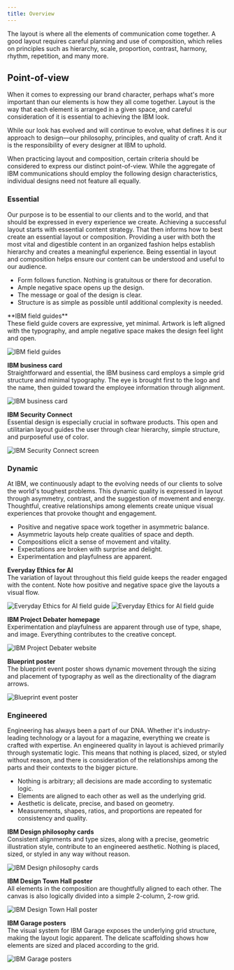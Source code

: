 ```yaml
---
title: Overview
---
```



<PageDescription>

The layout is where all the elements of communication come together. A good layout requires careful planning and use of composition, which relies on principles such as hierarchy, scale, proportion, contrast, harmony, rhythm, repetition, and many more.

</PageDescription>

## Point-of-view

When it comes to expressing our brand character, perhaps what's more important than our elements is how they all come together. Layout is the way that each element is arranged in a given space, and careful consideration of it is essential to achieving the IBM look.

While our look has evolved and will continue to evolve, what defines it is our approach to design—our philosophy, principles, and quality of craft. And it is the responsibility of every designer at IBM to uphold. 

When practicing layout and composition, certain criteria should be considered to express our distinct point-of-view. While the aggregate of IBM communications should employ the following design characteristics, individual designs need not feature all equally.

<Row className={exampleSection}>
<Column colMd={2} colLg={4}>

### Essential

</Column>
<Column colMd={6} colLg={8}>

Our purpose is to be essential to our clients and to the world, and that should be expressed in every experience we create. Achieving a successful layout starts with essential content strategy. That then informs how to best create an essential layout or composition. Providing a user with both the most vital and digestible content in an organized fashion helps establish hierarchy and creates a meaningful experience. Being essential in layout and composition helps ensure our content can be understood and useful to our audience.

- Form follows function. Nothing is gratuitous or there for decoration.
- Ample negative space opens up the design.
- The message or goal of the design is clear.
- Structure is as simple as possible until additional complexity is needed.

</Column>
</Row>

<Row>
<Column colMd={2} colLg={3} className="hide-mobile">
<Aside className={exampleAside}>

<p>**IBM field guides**<br/>
These field guide covers are expressive, yet minimal. Artwork is left aligned with the typography, and ample negative space makes the design feel light and open.</p>

</Aside>
</Column>
<Column colMd={6} colLg={8} offsetLg={1}>

![IBM field guides](/images/Systems_v6.png)

</Column>
</Row>

<Row>
<Column colMd={2} colLg={3} className="hide-mobile">
<Aside className={exampleAside}>

**IBM business card**<br/>
Straightforward and essential, the IBM business card employs a simple grid structure and minimal typography. The eye is brought first to the logo and the name, then guided toward the employee information through alignment.

</Aside>
</Column>

<Column colMd={6} colLg={8} offsetLg={1}>

![IBM business card](/images/Business.png)

</Column>
</Row>

<Row>
<Column colMd={2} colLg={3} className="hide-mobile">
<Aside className={exampleAside}>

**IBM Security Connect**<br/>
Essential design is especially crucial in software products. This open and utilitarian layout guides the user through clear hierarchy, simple structure, and purposeful use of color.

</Aside>
</Column>
<Column colMd={6} colLg={8} offsetLg={1}>

![IBM Security Connect screen](/images/Config-input.png)

</Column>
</Row>

<Row className={exampleSection}>
<Column colMd={2} colLg={4}>

### Dynamic

</Column>
<Column colMd={6} colLg={8}>

At IBM, we continuously adapt to the evolving needs of our clients to solve the world's toughest problems. This dynamic quality is expressed in layout through asymmetry, contrast, and the suggestion of movement and energy. Thoughtful, creative relationships among elements create unique visual experiences that provoke thought and engagement.

- Positive and negative space work together in asymmetric balance.
- Asymmetric layouts help create qualities of space and depth.
- Compositions elicit a sense of movement and vitality.
- Expectations are broken with surprise and delight.
- Experimentation and playfulness are apparent.

</Column>
</Row>

<Row>
<Column colMd={2} colLg={3} className="hide-mobile">
<Aside className={exampleAside}>

**Everyday Ethics for AI**<br/>
The variation of layout throughout this field guide keeps the reader engaged with the content. Note how positive and negative space give the layouts a visual flow.

</Aside>
</Column>
<Column colMd={6} colLg={8} offsetLg={1}>

<GifPlayer color="dark">

![Everyday Ethics for AI field guide](/images/AI-Ethics-GIF_v3.gif)
![Everyday Ethics for AI field guide](/images/AI-Ethics-GIF_v3.jpg)

</GifPlayer>

</Column>
</Row>

<Row>
<Column colMd={2} colLg={3} className="hide-mobile">
<Aside className={exampleAside}>

**IBM Project Debater homepage**<br/>
Experimentation and playfulness are apparent through use of type, shape, and image. Everything contributes to the creative concept.

</Aside>
</Column>
<Column colMd={6} colLg={8} offsetLg={1}>

![IBM Project Debater website](/images/AI_Site.png)

</Column>
</Row>

<Row>
<Column colMd={2} colLg={3} className="hide-mobile">
<Aside className={exampleAside}>

**Blueprint poster**<br/>
The blueprint event poster shows dynamic movement through the sizing and placement of typography as well as the directionality of the diagram arrows.

</Aside>
</Column>
<Column colMd={6} colLg={8} offsetLg={1}>

![Blueprint event poster](/images/BluePoster.png)

</Column>
</Row>

<Row className={exampleSection}>
<Column colMd={2} colLg={4}>

### Engineered

</Column>
<Column colMd={6} colLg={8}>

Engineering has always been a part of our DNA. Whether it's industry-leading technology or a layout for a magazine, everything we create is crafted with expertise. An engineered quality in layout is achieved primarily through systematic logic. This means that nothing is placed, sized, or styled without reason, and there is consideration of the relationships among the parts and their contexts to the bigger picture.

- Nothing is arbitrary; all decisions are made according to systematic logic.
- Elements are aligned to each other as well as the underlying grid.
- Aesthetic is delicate, precise, and based on geometry.
- Measurements, shapes, ratios, and proportions are repeated for consistency and quality.

</Column>
</Row>

<Row>
<Column colMd={2} colLg={3} className="hide-mobile">
<Aside className={exampleAside}>

**IBM Design philosophy cards**<br/>
Consistent alignments and type sizes, along with a precise, geometric illustration style, contribute to an engineered aesthetic. Nothing is placed, sized, or styled in any way without reason.

</Aside>
</Column>
<Column colMd={6} colLg={8} offsetLg={1}>

![IBM Design philosophy cards](/images/Design.png)

</Column>
</Row>

<Row>
<Column colMd={2} colLg={3} className="hide-mobile">
<Aside className={exampleAside}>

**IBM Design Town Hall poster**<br/>
All elements in the composition are thoughtfully aligned to each other. The canvas is also logically divided into a simple 2-column, 2-row grid.

</Aside>
</Column>
<Column colMd={6} colLg={8} offsetLg={1}>

![IBM Design Town Hall poster](/images/DesignTownHall_v2.png)

</Column>
</Row>

<Row>
<Column colMd={2} colLg={3} className="hide-mobile">
<Aside className={exampleAside}>

**IBM Garage posters**<br/>
The visual system for IBM Garage exposes the underlying grid structure, making the layout logic apparent. The delicate scaffolding shows how elements are sized and placed according to the grid.
</Aside>
</Column>

<Column colMd={6} colLg={8} offsetLg={1}>

![IBM Garage posters](/images/Garage.png)

</Column>
</Row>
